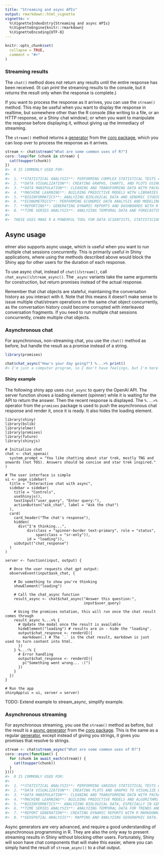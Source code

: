 ```yaml
---
title: "Streaming and async APIs"
output: rmarkdown::html_vignette
vignette: >
  %\VignetteIndexEntry{Streaming and async APIs}
  %\VignetteEngine{knitr::rmarkdown}
  %\VignetteEncoding{UTF-8}
---
```


```r
knitr::opts_chunk$set(
  collapse = TRUE,
  comment = "#>"
)
```


### Streaming results

The `chat()` method does not return any results until the entire response has been received. (It can _print_ the streaming results to the console, but it _returns_ the result only when the response is complete.)

If you want to process the response as it arrives, you can use the `stream()` method. This may be useful when you want to display the response in realtime, but somewhere other than the R console (like writing to a file, or an HTTP response, or a Shiny chat window); or when you want to manipulate the response before displaying it, without giving up the immediacy of streaming.

The `stream()` method returns a [generator](https://coro.r-lib.org/articles/generator.html) from the [coro package](https://coro.r-lib.org/), which you can loop over to process the response as it arrives.

```r
stream <- chat$stream("What are some common uses of R?")
coro::loop(for (chunk in stream) {
  cat(toupper(chunk))
})
#>  R IS COMMONLY USED FOR:
#>
#>  1. **STATISTICAL ANALYSIS**: PERFORMING COMPLEX STATISTICAL TESTS AND ANALYSES.
#>  2. **DATA VISUALIZATION**: CREATING GRAPHS, CHARTS, AND PLOTS USING PACKAGES LIKE  GGPLOT2.
#>  3. **DATA MANIPULATION**: CLEANING AND TRANSFORMING DATA WITH PACKAGES LIKE DPLYR AND TIDYR.
#>  4. **MACHINE LEARNING**: BUILDING PREDICTIVE MODELS WITH LIBRARIES LIKE CARET AND #>  RANDOMFOREST.
#>  5. **BIOINFORMATICS**: ANALYZING BIOLOGICAL DATA AND GENOMIC STUDIES.
#>  6. **ECONOMETRICS**: PERFORMING ECONOMIC DATA ANALYSIS AND MODELING.
#>  7. **REPORTING**: GENERATING DYNAMIC REPORTS AND DASHBOARDS WITH R MARKDOWN.
#>  8. **TIME SERIES ANALYSIS**: ANALYZING TEMPORAL DATA AND FORECASTING.
#>
#>  THESE USES MAKE R A POWERFUL TOOL FOR DATA SCIENTISTS, STATISTICIANS, AND RESEARCHERS.
```

## Async usage

elmer also supports async usage, which is useful when you want to run multiple chat sessions concurrently. This is primarily useful in Shiny applications, where using the methods described above would block the Shiny app for other users for the duration of each response.

To use async chat, instead of `chat()`/`stream()`, call `chat_async()`/`stream_async()`. The `_async` variants take the same arguments for construction, but return promises instead of the actual response.

Remember that chat objects are stateful, maintaining the conversation history as you interact with it. Note that this means it doesn't make sense to issue multiple chat/stream operations on the same chat object concurrently, as the conversation history could become corrupted with interleaved conversation fragments. If you need to run multiple chat sessions concurrently, create multiple chat objects.

### Asynchronous chat

For asynchronous, non-streaming chat, you use the `chat()` method as before, but handle the result as a promise instead of a string.

```r
library(promises)

chat$chat_async("How's your day going?") %...>% print()
#> I'm just a computer program, so I don't have feelings, but I'm here to help you with any questions you have.
```

#### Shiny example

The following shiny app uses `chat_async` to query the OpenAI API. The server function shows a loading element (spinner) while it is waiting for the API to return the answer. Then the recent response is displayed.
The `%...>%` operator from the `promises` package is used to push the asynchronous chat response and render it, once it is ready. It also hides the loading element.

```
library(shiny)
library(bslib)
library(elmer)
library(promises)
library(future)
library(shinyjs)

# Initialize chat
chat <- chat_openai(
  system_prompt = "You like chatting about star trek, mostly TNG and onwards (not TOS). Answers should be concise and star trek inspired."
)

# The user interface is simple
ui <- page_sidebar(
  title = "Interactive chat with async",
  sidebar = sidebar(
    title = "Controls",
    useShinyjs(),
    textInput("user_query", "Enter query:"),
    actionButton("ask_chat", label = "Ask the chat")
  ),
  card(
    card_header("The chat's response"),
    hidden(
      div("I'm thinking...", 
          div(class = "spinner-border text-primary", role = "status",
              span(class = "sr-only")),
          id = "loading")),
    uiOutput("chat_response")
  )
)

server <- function(input, output) {
  
  # Once the user requests chat gpt output:
  observeEvent(input$ask_chat, {
    
    # Do something to show you're thinking
    showElement("loading")
    
    # Call the chat_async function
    result_async <- chat$chat_async("Answer this question:",
                                    input$user_query)
    
    # Using the promises notation, this will run once the chat result comes through
    result_async %...>% {
      # Update the modal once the result is available
      hideElement("loading") # results are in - hide the "loading".
      output$chat_response <- renderUI({
        markdown(.) # The `.` is the chat result, markdown is just used to turn content into html.
      })
    } %...!% {
      # Error handling
      output$chat_response <- renderUI({
        p("Something went wrong... :(")
      })
    }
  })
}

# Run the app
shinyApp(ui = ui, server = server)
```

TODO: Extend example to stream_async, simplify example.

### Asynchronous streaming

For asynchronous streaming, you use the `stream()` method as before, but the result is a [async generator](https://coro.r-lib.org/reference/async_generator.html) from the [coro package](https://coro.r-lib.org/). This is the same as a regular [generator](https://coro.r-lib.org/articles/generator.html), except instead of giving you strings, it gives you promises that resolve to strings.

```r
stream <- chat$stream_async("What are some common uses of R?")
coro::async(function() {
  for (chunk in await_each(stream)) {
    cat(toupper(chunk))
  }
})()
#>  R IS COMMONLY USED FOR:
#>
#>  1. **STATISTICAL ANALYSIS**: PERFORMING VARIOUS STATISTICAL TESTS AND MODELS.
#>  2. **DATA VISUALIZATION**: CREATING PLOTS AND GRAPHS TO VISUALIZE DATA.
#>  3. **DATA MANIPULATION**: CLEANING AND TRANSFORMING DATA WITH PACKAGES LIKE DPLYR.
#>  4. **MACHINE LEARNING**: BUILDING PREDICTIVE MODELS AND ALGORITHMS.
#>  5. **BIOINFORMATICS**: ANALYZING BIOLOGICAL DATA, ESPECIALLY IN GENOMICS.
#>  6. **TIME SERIES ANALYSIS**: ANALYZING TEMPORAL DATA FOR TRENDS AND FORECASTS.
#>  7. **REPORT GENERATION**: CREATING DYNAMIC REPORTS WITH R MARKDOWN.
#>  8. **GEOSPATIAL ANALYSIS**: MAPPING AND ANALYZING GEOGRAPHIC DATA.
```

Async generators are very advanced, and require a good understanding of asynchronous programming in R. They are also the only way to present streaming results in Shiny without blocking other users. Fortunately, Shiny will soon have chat components that will make this easier, where you can simply hand the result of `stream_async()` to a chat output.
